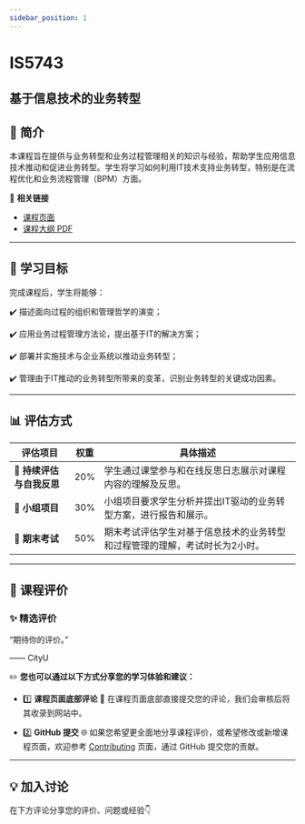```yaml
---
sidebar_position: 1
---
```


# IS5743
## 基于信息技术的业务转型

## **📘 简介**
本课程旨在提供与业务转型和业务过程管理相关的知识与经验，帮助学生应用信息技术推动和促进业务转型。学生将学习如何利用IT技术支持业务转型，特别是在流程优化和业务流程管理（BPM）方面。

🔗 **相关链接**
- [课程页面](https://www.cityu.edu.hk/catalogue/pg/202425/course/IS5743.htm)
- [课程大纲 PDF](https://www.cityu.edu.hk/catalogue/pg/202425/course/IS5743.pdf)

---

## **🎯 学习目标**

完成课程后，学生将能够：

✔️ 描述面向过程的组织和管理哲学的演变；

✔️ 应用业务过程管理方法论，提出基于IT的解决方案；

✔️ 部署并实施技术与企业系统以推动业务转型；

✔️ 管理由于IT推动的业务转型所带来的变革，识别业务转型的关键成功因素。

---

## **📊 评估方式**

| **评估项目**          | **权重** | **具体描述**                                                                                       |
|----------------------|---------|---------------------------------------------------------------------------------------------------|
| **📄 持续评估与自我反思** | 20%     | 学生通过课堂参与和在线反思日志展示对课程内容的理解及反思。                                       |
| **📄 小组项目**       | 30%     | 小组项目要求学生分析并提出IT驱动的业务转型方案，进行报告和展示。                                 |
| **📝 期末考试**       | 50%     | 期末考试评估学生对基于信息技术的业务转型和过程管理的理解，考试时长为2小时。                    |

---

## **💬 课程评价**

### ✨ **精选评价**
<div className={commentStyles.commentBox}>
    <p className={commentStyles.commentText}>
        “期待你的评价。”
    </p>
    <p className={commentStyles.commentAuthor}>—— CityU</p>
</div>

✏️ **您也可以通过以下方式分享您的学习体验和建议：**

- 1️⃣ **课程页面底部评论**
💬 在课程页面底部直接提交您的评论，我们会审核后将其收录到网站中。

- 2️⃣ **GitHub 提交**
🌐 如果您希望更全面地分享课程评价，或希望修改或新增课程页面，欢迎参考 [Contributing](/contributing) 页面，通过 GitHub 提交您的贡献。


---

## **💡 加入讨论**

在下方评论分享您的评价、问题或经验👇
<Utterances />
